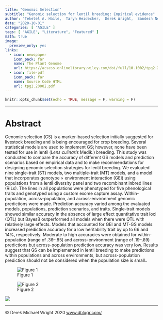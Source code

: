 ```yaml
---
title: "Genomic Selection"
subtitle: "Genomic selection for lentil breeding: Empirical evidence"
author: "Teketel A. Haile,  Taryn Heidecker,  Derek Wright,  Sandesh Neupane,  Larissa Ramsay,  Albert Vandenberg & Kirstin E. Bett"
date: "2020-10-01"
categories: [ "AGILE" ]
tags: [ "AGILE", "Literature", "Featured" ]
math: true
image:
  preview_only: yes
links:
  - icon: newspaper
    icon_pack: far
    name: The Plant Genome
    url: https://acsess.onlinelibrary.wiley.com/doi/full/10.1002/tpg2.20002
  - icon: file-pdf
    icon_pack: far
    name: Source Code HTML
    url: tpg2.20002.pdf
---
```


```r
knitr::opts_chunk$set(echo = TRUE, message = F, warning = F)
```

---

# Abstract

Genomic selection (GS) is a marker-based selection initially suggested for livestock breeding and is being encouraged for crop breeding. Several statistical models are used to implement GS; however, none have been tested for use in lentil (*Lens culinaris* Medik.) breeding. This study was conducted to compare the accuracy of different GS models and prediction scenarios based on empirical data and to make recommendations for designing genomic selection strategies for lentil breeding. We evaluated nine single-trait (ST) models, two multiple-trait (MT) models, and a model that incorporates genotype × environment interaction (GEI) using populations from a lentil diversity panel and two recombinant inbred lines (RILs). The lines in all populations were phenotyped for five phenological traits and genotyped using a custom exome capture assay. Within-population, across-population, and across-environment genomic predictions were made. Prediction accuracy varied among the evaluated models, populations, prediction scenarios, and traits. Single-trait models showed similar accuracy in the absence of large effect quantitative trait loci (QTL) but BayesB outperformed all models when there were QTL with relatively large effects. Models that accounted for GEI and MT-GS models increased prediction accuracy for a low heritability trait by up to 66 and 14%, respectively. Moderate to high accuracies were obtained for within-population (range of .36–.85) and across-environment (range of .19–.89) predictions but across-population prediction accuracy was very low. Results suggest that GS can be implemented in lentil breeding to make predictions within populations and across environments, but across-population prediction should not be considered when the population size is small..

![Figure 1](Fig01.jpg)

![Figure 2](Fig02.jpg)

![](../logo_agile.png)

---

&copy; Derek Michael Wright 2020 [www.dblogr.com/](https://dblogr.netlify.com/)
